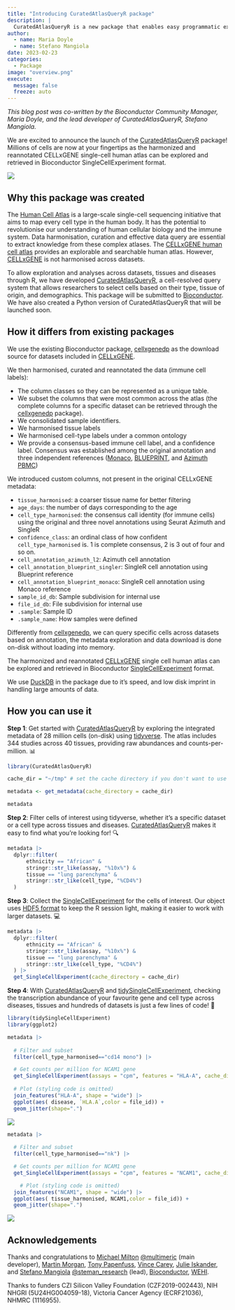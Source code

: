 ```yaml
---
title: "Introducing CuratedAtlasQueryR package"
description: |
  CuratedAtlasQueryR is a new package that enables easy programmatic exploration of CELLxGENE single-cell human cell atlas data.
author:
  - name: Maria Doyle
  - name: Stefano Mangiola
date: 2023-02-23
categories:
  - Package
image: "overview.png"
execute:
  message: false
  freeze: auto
---
```


*This blog post was co-written by the Bioconductor Community Manager, Maria Doyle, and the lead developer of CuratedAtlasQueryR, Stefano Mangiola.*

We are excited to announce the launch of the [CuratedAtlasQueryR](https://github.com/stemangiola/CuratedAtlasQueryR) package! Millions of cells are now at your fingertips as the harmonized and reannotated CELLxGENE single-cell human atlas can be explored and retrieved in Bioconductor SingleCellExperiment format.

![](overview.png){fig-alt="A diagram showing the tools underlying the CuratedAtlasQueryR package and the workflow."}

## Why this package was created

The [Human Cell Atlas](https://www.humancellatlas.org/) is a large-scale single-cell sequencing initiative that aims to map every cell type in the human body. It has the potential to revolutionise our understanding of human cellular biology and the immune system. Data harmonisation, curation and effective data query are essential to extract knowledge from these complex atlases. The [CELLxGENE human cell atlas](https://cellxgene.cziscience.com/) provides an explorable and searchable human atlas. However, [CELLxGENE](https://cellxgene.cziscience.com/) is not harmonised across datasets.

To allow exploration and analyses across datasets, tissues and diseases through R, we have developed [CuratedAtlasQueryR](https://stemangiola.github.io/CuratedAtlasQueryR/), a cell-resolved query system that allows researchers to select cells based on their type, tissue of origin, and demographics. This package will be submitted to [Bioconductor](https://www.bioconductor.org/). We have also created a Python version of CuratedAtlasQueryR that will be launched soon.

## How it differs from existing packages

We use the existing Bioconductor package, [cellxgenedp](https://bioconductor.org/packages/release/bioc/html/cellxgenedp.html) as the download source for datasets included in [CELLxGENE](https://cellxgene.cziscience.com/). 

We then harmonised, curated and reannotated the data (immune cell labels):

- The column classes so they can be represented as a unique table.
- We subset the columns that were most common across the atlas (the complete columns for a specific dataset can be retrieved through the [cellxgenedp](https://bioconductor.org/packages/release/bioc/html/cellxgenedp.html) package).
- We consolidated sample identifiers.
- We harmonised tissue labels
- We harmonised cell-type labels under a common ontology
- We provide a consensus-based immune cell label, and a confidence label. Consensus was established among the original annotation and three independent references ([Monaco](https://www.ncbi.nlm.nih.gov/geo/query/acc.cgi?acc=GSE107011), [BLUEPRINT](https://rdrr.io/github/LTLA/celldex/man/BlueprintEncodeData.html), and [Azimuth PBMC](https://azimuth.hubmapconsortium.org/references/human_pbmc/))

We introduced custom columns, not present in the original CELLxGENE metadata:

- `tissue_harmonised`: a coarser tissue name for better filtering
- `age_days`: the number of days corresponding to the age
- `cell_type_harmonised`: the consensus call identity (for immune cells) using the original and three novel annotations using Seurat Azimuth and SingleR
- `confidence_class`: an ordinal class of how confident `cell_type_harmonised` is. 1 is complete consensus, 2 is 3 out of four and so on.
- `cell_annotation_azimuth_l2`: Azimuth cell annotation
- `cell_annotation_blueprint_singler`: SingleR cell annotation using Blueprint reference
- `cell_annotation_blueprint_monaco`: SingleR cell annotation using Monaco reference
- `sample_id_db`: Sample subdivision for internal use
- `file_id_db`: File subdivision for internal use
- `.sample`: Sample ID
- `.sample_name`: How samples were defined


Differently from [cellxgenedp](https://bioconductor.org/packages/release/bioc/html/cellxgenedp.html), we can query specific cells across datasets based on annotation, the metadata exploration and data download is done on-disk without loading into memory. 

The harmonized and reannotated [CELLxGENE](https://cellxgene.cziscience.com/) single cell human atlas can be explored and retrieved in Bioconductor [SingleCellExperiment](https://bioconductor.org/packages/release/bioc/html/SingleCellExperiment.html) format.

We use [DuckDB](https://duckdb.org/) in the package due to it's speed, and low disk imprint in handling large amounts of data.

## How you can use it

**Step 1**: Get started with [CuratedAtlasQueryR](https://github.com/stemangiola/CuratedAtlasQueryR) by exploring the integrated metadata of 28 million cells (on-disk) using [tidyverse](https://www.tidyverse.org/). The atlas includes 344 studies across 40 tissues, providing raw abundances and counts-per-million. 📊


```r
library(CuratedAtlasQueryR)

cache_dir = "~/tmp" # set the cache directory if you don't want to use default

metadata <- get_metadata(cache_directory = cache_dir)

metadata

```

**Step 2**: Filter cells of interest using tidyverse, whether it's a specific dataset or a cell type across tissues and diseases. [CuratedAtlasQueryR](https://github.com/stemangiola/CuratedAtlasQueryR) makes it easy to find what you're looking for! 🔍

```r
metadata |>
  dplyr::filter(
      ethnicity == "African" &
      stringr::str_like(assay, "%10x%") &
      tissue == "lung parenchyma" &
      stringr::str_like(cell_type, "%CD4%")
  ) 

```

**Step 3**: Collect the [SingleCellExperiment](https://bioconductor.org/packages/release/bioc/html/SingleCellExperiment.html) for the cells of interest. Our object uses [HDF5 format](https://en.wikipedia.org/wiki/Hierarchical_Data_Format) to keep the R session light, making it easier to work with larger datasets. 💻

```r
metadata |>
  dplyr::filter(
      ethnicity == "African" &
      stringr::str_like(assay, "%10x%") &
      tissue == "lung parenchyma" &
      stringr::str_like(cell_type, "%CD4%")
  ) |>
  get_SingleCellExperiment(cache_directory = cache_dir)

```

**Step 4**: With [CuratedAtlasQueryR](https://github.com/stemangiola/CuratedAtlasQueryR) and [tidySingleCellExperiment](https://stemangiola.github.io/tidySingleCellExperiment/articles/introduction.html), checking the transcription abundance of your favourite gene and cell type across diseases, tissues and hundreds of datasets is just a few lines of code! 🎉

```r
library(tidySingleCellExperiment)
library(ggplot2)

metadata |>
  
  # Filter and subset
  filter(cell_type_harmonised=="cd14 mono") |>

  # Get counts per million for NCAM1 gene
  get_SingleCellExperiment(assays = "cpm", features = "HLA-A", cache_directory = cache_dir) |> 
  
  # Plot (styling code is omitted)
  join_features("HLA-A", shape = "wide") |> 
  ggplot(aes( disease, `HLA.A`,color = file_id)) +
  geom_jitter(shape=".") 
```

![](hlaplot1.png){fig-alt="A jitter plot of HLA-A expression in CD14 monocytes from different diseases."}

```r

metadata |> 
    
  # Filter and subset
  filter(cell_type_harmonised=="nk") |> 

  # Get counts per million for NCAM1 gene 
  get_SingleCellExperiment(assays = "cpm", features = "NCAM1", cache_directory = cache_dir) |> 

	# Plot (styling code is omitted)
  join_features("NCAM1", shape = "wide") |> 
  ggplot(aes( tissue_harmonised, NCAM1,color = file_id)) +
  geom_jitter(shape=".") 

```

![](hlaplot2.png){fig-alt="A jitter plot of HLA-A expression in CD14 monocytes from different tissues."}

## Acknowledgements

Thanks and congratulations to [Michael Milton](https://github.com/multimeric) [@multimeric](https://twitter.com/multimeric) (main developer), [Martin Morgan](https://www.roswellpark.org/martin-morgan), [Tony Papenfuss](https://www.wehi.edu.au/people/tony-papenfuss), [Vince Carey](https://vjcitn.github.io/), [Julie Iskander](https://github.com/jIskCoder), and [Stefano Mangiola](https://github.com/stemangiola) [@steman_research](https://twitter.com/steman_research) (lead), [Bioconductor](https://www.bioconductor.org/), [WEHI](https://www.wehi.edu.au/).

Thanks to funders CZI Silicon Valley Foundation (CZF2019-002443), NIH NHGRI (5U24HG004059-18), Victoria Cancer Agency (ECRF21036), NHMRC (1116955).
